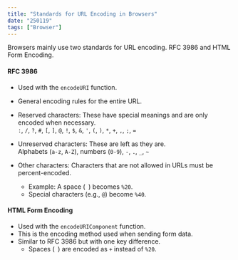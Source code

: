```yaml
---
title: "Standards for URL Encoding in Browsers"
date: "250119"
tags: ["Browser"]
---
```


Browsers mainly use two standards for URL encoding. RFC 3986 and HTML Form Encoding.

#### RFC 3986

- Used with the `encodeURI` function.
- General encoding rules for the entire URL.
- Reserved characters: These have special meanings and are only encoded when necessary.  
  `:`, `/`, `?`, `#`, `[`, `]`, `@`, `!`, `$`, `&`, `'`, `(`, `)`, `*`, `+`, `,`, `;`, `=`

- Unreserved characters: These are left as they are.  
  Alphabets (`a-z`, `A-Z`), numbers (`0-9`), `-`, `.`, `_`, `~`

- Other characters: Characters that are not allowed in URLs must be percent-encoded.
  - Example: A space (` `) becomes `%20`.
  - Special characters (e.g., `@`) become `%40`.

#### HTML Form Encoding

- Used with the `encodeURIComponent` function.
- This is the encoding method used when sending form data.
- Similar to RFC 3986 but with one key difference.
  - Spaces (` `) are encoded as `+` instead of `%20`.
